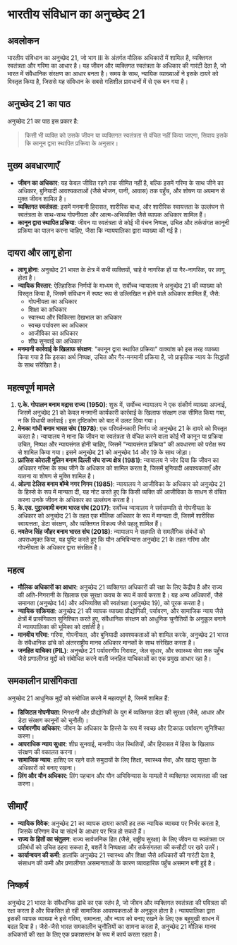 
# भारतीय संविधान का अनुच्छेद 21

## अवलोकन
भारतीय संविधान का अनुच्छेद 21, जो भाग III के अंतर्गत मौलिक अधिकारों में शामिल है, व्यक्तिगत स्वतंत्रता और गरिमा का आधार है। यह जीवन और व्यक्तिगत स्वतंत्रता के अधिकार की गारंटी देता है, जो भारत में संवैधानिक संरक्षण का आधार बनता है। समय के साथ, न्यायिक व्याख्याओं ने इसके दायरे को विस्तृत किया है, जिससे यह संविधान के सबसे गतिशील प्रावधानों में से एक बन गया है।

## अनुच्छेद 21 का पाठ
अनुच्छेद 21 का पाठ इस प्रकार है:
> किसी भी व्यक्ति को उसके जीवन या व्यक्तिगत स्वतंत्रता से वंचित नहीं किया जाएगा, सिवाय इसके कि कानून द्वारा स्थापित प्रक्रिया के अनुसार।

## मुख्य अवधारणाएँ
- **जीवन का अधिकार**: यह केवल जीवित रहने तक सीमित नहीं है, बल्कि इसमें गरिमा के साथ जीने का अधिकार, बुनियादी आवश्यकताओं (जैसे भोजन, पानी, आवास) तक पहुँच, और शोषण या अपमान से मुक्त जीवन शामिल है।
- **व्यक्तिगत स्वतंत्रता**: इसमें मनमानी हिरासत, शारीरिक बाधा, और शारीरिक स्वायत्तता के उल्लंघन से स्वतंत्रता के साथ-साथ गोपनीयता और आत्म-अभिव्यक्ति जैसे व्यापक अधिकार शामिल हैं।
- **कानून द्वारा स्थापित प्रक्रिया**: जीवन या स्वतंत्रता से कोई भी वंचन निष्पक्ष, उचित और तर्कसंगत कानूनी प्रक्रिया का पालन करना चाहिए, जैसा कि न्यायपालिका द्वारा व्याख्या की गई है।

## दायरा और लागू होना
- **लागू होना**: अनुच्छेद 21 भारत के क्षेत्र में सभी व्यक्तियों, चाहे वे नागरिक हों या गैर-नागरिक, पर लागू होता है।
- **न्यायिक विस्तार**: ऐतिहासिक निर्णयों के माध्यम से, सर्वोच्च न्यायालय ने अनुच्छेद 21 की व्याख्या को विस्तृत किया है, जिसमें संविधान में स्पष्ट रूप से उल्लिखित न होने वाले अधिकार शामिल हैं, जैसे:
  - गोपनीयता का अधिकार
  - शिक्षा का अधिकार
  - स्वास्थ्य और चिकित्सा देखभाल का अधिकार
  - स्वच्छ पर्यावरण का अधिकार
  - आजीविका का अधिकार
  - शीघ्र सुनवाई का अधिकार
- **मनमानी कार्रवाई के खिलाफ संरक्षण**: "कानून द्वारा स्थापित प्रक्रिया" वाक्यांश को इस तरह व्याख्या किया गया है कि इसका अर्थ निष्पक्ष, उचित और गैर-मनमानी प्रक्रिया है, जो प्राकृतिक न्याय के सिद्धांतों के साथ संरेखित है।

## महत्वपूर्ण मामले
1. **ए.के. गोपालन बनाम मद्रास राज्य (1950)**: शुरू में, सर्वोच्च न्यायालय ने एक संकीर्ण व्याख्या अपनाई, जिसमें अनुच्छेद 21 को केवल मनमानी कार्यकारी कार्रवाई के खिलाफ संरक्षण तक सीमित किया गया, न कि विधायी कार्रवाई। इस दृष्टिकोण को बाद में उलट दिया गया।
2. **मेनका गांधी बनाम भारत संघ (1978)**: एक परिवर्तनकारी निर्णय जो अनुच्छेद 21 के दायरे को विस्तृत करता है। न्यायालय ने माना कि जीवन या स्वतंत्रता से वंचित करने वाला कोई भी कानून या प्रक्रिया उचित, निष्पक्ष और न्यायसंगत होनी चाहिए, जिसमें "न्यायसंगत प्रक्रिया" की अवधारणा को परोक्ष रूप से शामिल किया गया। इसने अनुच्छेद 21 को अनुच्छेद 14 और 19 के साथ जोड़ा।
3. **फ्रांसिस कोराली मुलिन बनाम दिल्ली संघ राज्य क्षेत्र (1981)**: न्यायालय ने जोर दिया कि जीवन का अधिकार गरिमा के साथ जीने के अधिकार को शामिल करता है, जिसमें बुनियादी आवश्यकताएँ और यातना या शोषण से मुक्ति शामिल है।
4. **ओल्गा टेलिस बनाम बॉम्बे नगर निगम (1985)**: न्यायालय ने आजीविका के अधिकार को अनुच्छेद 21 के हिस्से के रूप में मान्यता दी, यह नोट करते हुए कि किसी व्यक्ति की आजीविका के साधन से वंचित करना उनके जीवन के अधिकार का उल्लंघन करता है।
5. **के.एस. पुट्टास्वामी बनाम भारत संघ (2017)**: सर्वोच्च न्यायालय ने सर्वसम्मति से गोपनीयता के अधिकार को अनुच्छेद 21 के तहत एक मौलिक अधिकार के रूप में मान्यता दी, जिसमें शारीरिक स्वायत्तता, डेटा संरक्षण, और व्यक्तिगत विकल्प जैसे पहलू शामिल हैं।
6. **नवतेज सिंह जौहर बनाम भारत संघ (2018)**: न्यायालय ने सहमति से समलैंगिक संबंधों को अपराधमुक्त किया, यह पुष्टि करते हुए कि यौन अभिविन्यास अनुच्छेद 21 के तहत गरिमा और गोपनीयता के अधिकार द्वारा संरक्षित है।

## महत्व
- **मौलिक अधिकारों का आधार**: अनुच्छेद 21 व्यक्तिगत अधिकारों की रक्षा के लिए केंद्रीय है और राज्य की अति-निगरानी के खिलाफ एक सुरक्षा कवच के रूप में कार्य करता है। यह अन्य अधिकारों, जैसे समानता (अनुच्छेद 14) और अभिव्यक्ति की स्वतंत्रता (अनुच्छेद 19), को पूरक करता है।
- **न्यायिक सक्रियता**: अनुच्छेद 21 की व्यापक व्याख्या प्रौद्योगिकी, पर्यावरण, और सामाजिक न्याय जैसे क्षेत्रों में प्रासंगिकता सुनिश्चित करते हुए, संवैधानिक संरक्षण को आधुनिक चुनौतियों के अनुकूल बनाने में न्यायपालिका की भूमिका को दर्शाती है।
- **मानवीय गरिमा**: गरिमा, गोपनीयता, और बुनियादी आवश्यकताओं को शामिल करके, अनुच्छेद 21 भारत के संवैधानिक ढांचे को अंतरराष्ट्रीय मानव अधिकार मानकों के साथ संरेखित करता है।
- **जनहित याचिका (PIL)**: अनुच्छेद 21 पर्यावरणीय गिरावट, जेल सुधार, और स्वास्थ्य सेवा तक पहुँच जैसे प्रणालीगत मुद्दों को संबोधित करने वाली जनहित याचिकाओं का एक प्रमुख आधार रहा है।

## समकालीन प्रासंगिकता
अनुच्छेद 21 आधुनिक मुद्दों को संबोधित करने में महत्वपूर्ण है, जिनमें शामिल हैं:
- **डिजिटल गोपनीयता**: निगरानी और प्रौद्योगिकी के युग में व्यक्तिगत डेटा की सुरक्षा (जैसे, आधार और डेटा संरक्षण कानूनों को चुनौती)।
- **पर्यावरणीय अधिकार**: जीवन के अधिकार के हिस्से के रूप में स्वच्छ और टिकाऊ पर्यावरण सुनिश्चित करना।
- **आपराधिक न्याय सुधार**: शीघ्र सुनवाई, मानवीय जेल स्थितियों, और हिरासत में हिंसा के खिलाफ संरक्षण की वकालत करना।
- **सामाजिक न्याय**: हाशिए पर रहने वाले समुदायों के लिए शिक्षा, स्वास्थ्य सेवा, और खाद्य सुरक्षा के अधिकारों को बनाए रखना।
- **लिंग और यौन अधिकार**: लिंग पहचान और यौन अभिविन्यास के मामलों में व्यक्तिगत स्वायत्तता की रक्षा करना।

## सीमाएँ
- **न्यायिक विवेक**: अनुच्छेद 21 का व्यापक दायरा काफी हद तक न्यायिक व्याख्या पर निर्भर करता है, जिसके परिणाम बेंच या संदर्भ के आधार पर भिन्न हो सकते हैं।
- **राज्य के हितों का संतुलन**: राज्य सार्वजनिक हित (जैसे, राष्ट्रीय सुरक्षा) के लिए जीवन या स्वतंत्रता पर प्रतिबंधों को उचित ठहरा सकता है, बशर्ते वे निष्पक्षता और तर्कसंगतता की कसौटी पर खरे उतरें।
- **कार्यान्वयन की कमी**: हालांकि अनुच्छेद 21 स्वास्थ्य और शिक्षा जैसे अधिकारों की गारंटी देता है, संसाधन की कमी और प्रणालीगत असमानताओं के कारण व्यावहारिक पहुँच असमान बनी हुई है।

## निष्कर्ष
अनुच्छेद 21 भारत के संवैधानिक ढांचे का एक स्तंभ है, जो जीवन और व्यक्तिगत स्वतंत्रता की पवित्रता की रक्षा करता है और विकसित हो रही सामाजिक आवश्यकताओं के अनुकूल होता है। न्यायपालिका द्वारा इसकी व्यापक व्याख्या ने इसे गरिमा, समानता, और न्याय को बनाए रखने के लिए एक बहुमुखी साधन में बदल दिया है। जैसे-जैसे भारत समकालीन चुनौतियों का सामना करता है, अनुच्छेद 21 मौलिक मानव अधिकारों की रक्षा के लिए एक प्रकाशस्तंभ के रूप में कार्य करता रहता है।